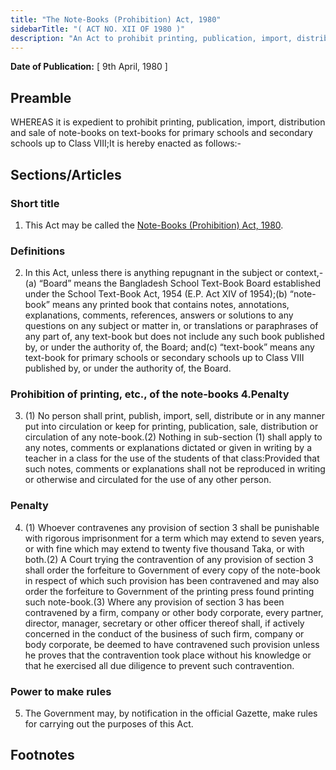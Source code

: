 ```yaml
---
title: "The Note-Books (Prohibition) Act, 1980"
sidebarTitle: "( ACT NO. XII OF 1980 )"
description: "An Act to prohibit printing, publication, import, distribution and sale of note-books on text-books for primary schools and secondary schools up to Class VIII."
---
```


**Date of Publication:** [ 9th April, 1980 ]

## Preamble

WHEREAS it is expedient to prohibit printing, publication, import, distribution and sale of note-books on text-books for primary schools and secondary schools up to Class VIII;It is hereby enacted as follows:-

## Sections/Articles

### Short title

1. This Act may be called the [Note-Books (Prohibition) Act, 1980](/act-598.html "Note-Books (Prohibition) Act, 1980").

### Definitions

2. In this Act, unless there is anything repugnant in the subject or context,-(a) “Board” means the Bangladesh School Text-Book Board established under the School Text-Book Act, 1954 (E.P. Act XIV of 1954);(b) “note-book” means any printed book that contains notes, annotations, explanations, comments, references, answers or solutions to any questions on any subject or matter in, or translations or paraphrases of any part of, any text-book but does not include any such book published by, or under the authority of, the Board; and(c) “text-book” means any text-book for primary schools or secondary schools up to Class VIII published by, or under the authority of, the Board.

### Prohibition of printing, etc., of the note-books 4.Penalty

3. (1) No person shall print, publish, import, sell, distribute or in any manner put into circulation or keep for printing, publication, sale, distribution or circulation of any note-book.(2) Nothing in sub-section (1) shall apply to any notes, comments or explanations dictated or given in writing by a teacher in a class for the use of the students of that class:Provided that such notes, comments or explanations shall not be reproduced in writing or otherwise and circulated for the use of any other person.

### Penalty

4. (1) Whoever contravenes any provision of section 3 shall be punishable with rigorous imprisonment for a term which may extend to seven years, or with fine which may extend to twenty five thousand Taka, or with both.(2) A Court trying the contravention of any provision of section 3 shall order the forfeiture to Government of every copy of the note-book in respect of which such provision has been contravened and may also order the forfeiture to Government of the printing press found printing such note-book.(3) Where any provision of section 3 has been contravened by a firm, company or other body corporate, every partner, director, manager, secretary or other officer thereof shall, if actively concerned in the conduct of the business of such firm, company or body corporate, be deemed to have contravened such provision unless he proves that the contravention took place without his knowledge or that he exercised all due diligence to prevent such contravention.

### Power to make rules

5. The Government may, by notification in the official Gazette, make rules for carrying out the purposes of this Act.

## Footnotes
